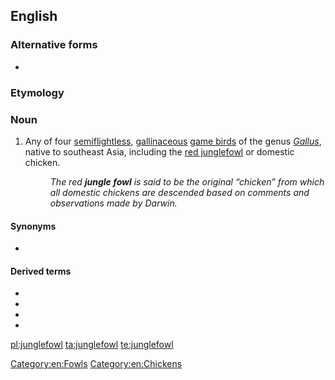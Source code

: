 ==English==

===Alternative forms===
* {{l|en|jungle fowl}}

===Etymology===
{{compound|jungle|fowl|lang=en}}

===Noun===
{{en-noun|junglefowl}}

# Any of four [[semiflightless]], [[gallinaceous]] [[game bird]]s of the genus ''[[Gallus]]'', native to southeast Asia, including the [[red junglefowl]] or domestic chicken.
#: ''The red '''jungle fowl''' is said to be the original “chicken” from which all domestic chickens are descended based on comments and observations made by Darwin.''

====Synonyms====
* {{l|en|chicken}}

====Derived terms====
* {{l|en|green junglefowl}}
* {{l|en|grey junglefowl}}
* {{l|en|red junglefowl}}
* {{l|en|Sri Lanka junglefowl}}

[[Category:en:Fowls]]
[[Category:en:Chickens]]

[[pl:junglefowl]]
[[ta:junglefowl]]
[[te:junglefowl]]